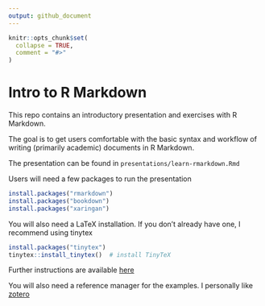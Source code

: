 ```yaml
---
output: github_document
---
```


<!-- README.md is generated from README.Rmd. Please edit that file -->

```r
knitr::opts_chunk$set(
  collapse = TRUE,
  comment = "#>"
)
```

# Intro to R Markdown

This repo contains an introductory presentation and exercises with R Markdown. 

The goal is to get users comfortable with the basic syntax and workflow of writing (primarily academic) documents in R Markdown. 

The presentation can be found in `presentations/learn-rmarkdown.Rmd`

Users will need a few packages to run the presentation

```r
install.packages("rmarkdown")
install.packages("bookdown")
install.packages("xaringan")
```


You will also need a LaTeX installation. If you don’t already have one, I recommend using tinytex

```r
install.packages("tinytex")
tinytex::install_tinytex()  # install TinyTeX
```

Further instructions are available [here](https://bookdown.org/yihui/rmarkdown/installation.html)

You will also need a reference manager for the examples. I personally like [zotero](https://www.zotero.org/)

